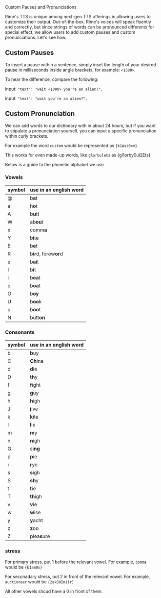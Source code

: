 
Custom Pauses and Pronunciations



Rime's TTS is unique among next-gen TTS offerings in allowing users to customize their output. Out-of-the-box, Rime's voices will speak fluently and correctly, but since strings of words can be pronounced differents for special effect, we allow users to add custom pauses and custom pronunciations. Let's see how.


## Custom Pauses

To insert a pause within a sentence, simply inset the length of your desired pause in milliseconds inside angle brackets, for example: `<1500>`.

To hear the difference, compare the following:

input:    `"text": "wait <1000> you're an alien?",`


input:    `"text": "wait you're an alien?",`


## Custom Pronunciation

We can add words to our dictionary with in about 24 hours, but if you want to stipulate a pronunciation yourself, you can input a specific pronunciation within curly brackets. 

For example the word `custom` would be represented as `{k1Ast0xm}`.

This works for even made-up words, like `glorbulets` as {gl1orby0ul2Ets}

Below is a guide to the phonetic alphabet we use


### Vowels

|   symbol     |   use in an english word              
|-----------------|--------------------------|
| @ | b**a**t |
| a | h**o**t |
| A | b**u**tt |
| W | ab**ou**t |
| x | comm**a** |
| Y | b**i**te |
| E | b**e**t |
| R | b**ir**d, forew**or**d |
| e | b**ai**t |
| I | b**i**t |
| i | b**ea**t |
| o | b**oa**t |
| O | b**oy** |
| U | b**oo**k |
| u | b**oo**t |
| N | butt**on** |


### Consonants

|   symbol     |   use in an english word              
|-----------------|--------------------------|
| b | **b**uy |
| C | **Ch**ina |
| d | **d**ie |
| D | **th**y |
| f | **f**ight |
| g | **g**uy |
| h | **h**igh |
| J | **j**ive |
| k | **k**ite |
| l | **l**ie |
| m | **m**y |
| n | **n**igh |
| G | si**ng** |
| p | **p**ie |
| r | **r**ye  |
| s | **s**igh |
| S | **sh**y |
| t | **t**ie |
| T | **th**igh |
| v | **v**ie |
| w | **w**ise |
| y | **y**acht |
| z | **z**oo |
| Z | plea**s**ure |

### stress

For primary stress, put 1 before the relevant vowel. For example, `comma` would be `{k1am0x}`

For seconadary stress, put 2 in front of the relevant vowel. For example, `auctioneer` would be `{2akS0In1ir}`

All other vowels shoud have a 0 in front of them.
